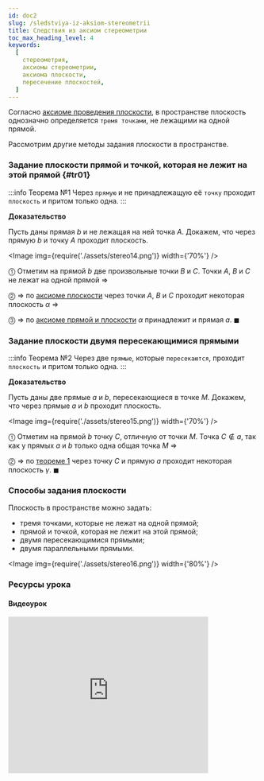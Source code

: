```yaml
---
id: doc2
slug: /sledstviya-iz-aksiom-stereometrii
title: Следствия из аксиом стереометрии
toc_max_heading_level: 4
keywords:
  [
    стереометрия,
    аксиомы стереометрии,
    аксиома плоскости,
    пересечение плоскостей,
  ]
---
```



Согласно [аксиоме проведения плоскости](aksiomy-stereometrii#ax1), в пространстве плоскость однозначно определяется `тремя точками`, не лежащими на одной прямой.

Рассмотрим другие методы задания плоскости в пространстве.

### Задание плоскости прямой и точкой, которая не лежит на этой прямой {#tr01}

:::info Теорема №1
Через `прямую` и не принадлежащую её `точку` проходит `плоскость` и притом только одна.
:::

**Доказательство**

Пусть даны прямая $b$ и не лежащая на ней точка $A$. Докажем, что через прямую $b$ и точку $A$ проходит плоскость.

<Image img={require('./assets/stereo14.png')} width={'70%'} />

&#x24F5; Отметим на прямой $b$ две произвольные точки $B$ и $C$. Точки $A$, $B$ и $C$ не лежат на одной прямой $\Rightarrow$

&#x24F6; $\Rightarrow$ по [аксиоме плоскости](aksiomy-stereometrii#ax1) через точки $A$, $B$ и $C$ проходит некоторая плоскость $\alpha$ $\Rightarrow$

&#x24F7; $\Rightarrow$ по [аксиоме прямой и плоскости](aksiomy-stereometrii#ax2) $\alpha$ принадлежит и прямая $a$. $\blacksquare$

### Задание плоскости двумя пересекающимися прямыми

:::info Теорема №2
Через две `прямые`, которые `пересекаются`, проходит `плоскость` и притом только одна.
:::

**Доказательство**

Пусть даны две прямые $a$ и $b$, пересекающиеся в точке $M$. Докажем, что через прямые $a$ и $b$ проходит плоскость.

<Image img={require('./assets/stereo15.png')} width={'70%'} />

&#x24F5; Отметим на прямой $b$ точку $C$, отличную от точки $M$. Точка $C \notin a$, так как у прямых $a$ и $b$ только одна общая точка $M$ $\Rightarrow$

&#x24F6; $\Rightarrow$ по [теореме 1](#tr01) через точку $C$ и прямую $a$ проходит некоторая плоскость $\gamma$. $\blacksquare$

### Способы задания плоскости

Плоскость в пространстве можно задать:

- тремя точками, которые не лежат на одной прямой;
- прямой и точкой, которая не лежит на этой прямой;
- двумя пересекающимися прямыми;
- двумя параллельными прямыми.

<Image img={require('./assets/stereo16.png')} width={'80%'} />

### Ресурсы урока

#### Видеоурок

<iframe
  width="80%"
  height="315"
  src="https://www.youtube.com/embed/R2xz1XUfxR8"
  title="YouTube video player"
  frameborder="0"
  allow="accelerometer; autoplay; clipboard-write; encrypted-media; gyroscope; picture-in-picture; web-share"
  allowfullscreen
></iframe>
